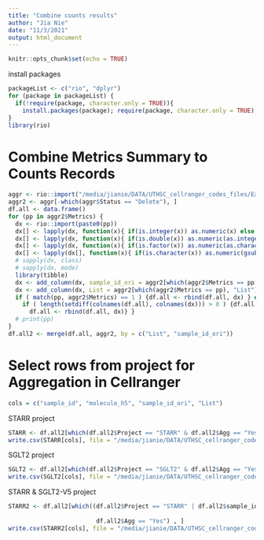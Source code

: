 ```yaml
---
title: "Combine counts results"
author: "Jia Nie"
date: "11/3/2021"
output: html_document
---
```


```r
knitr::opts_chunk$set(echo = TRUE)
```

install packages
```r
packageList <- c("rio", "dplyr")
for (package in packageList) {
  if(!require(package, character.only = TRUE)){
    install.packages(package); require(package, character.only = TRUE); }
}
library(rio)
```

# Combine Metrics Summary to Counts Records
```r
aggr <- rio::import("/media/jianie/DATA/UTHSC_cellranger_codes_files/ExperimentSummaryFIles/cellranger_counts_summary.xlsx")
aggr2 <- aggr[-which(aggr$Status == "Delete"), ]
df.all <- data.frame()
for (pp in aggr2$Metrics) {
  dx <- rio::import(paste0(pp))
  dx[] <- lapply(dx, function(x){ if(is.integer(x)) as.numeric(x) else x} )
  dx[] <- lapply(dx, function(x){ if(is.double(x)) as.numeric(as.integer(x)) else x} )
  dx[] <- lapply(dx, function(x){ if(is.factor(x)) as.numeric(as.character(x)) else x} )
  dx[] <- lapply(dx[], function(x){ if(is.character(x)) as.numeric(gsub("%|,", "", x)) else x} )
  # sapply(dx, class)
  # sapply(dx, mode)
  library(tibble)
  dx <- add_column(dx, sample_id_ori = aggr2[which(aggr2$Metrics == pp), "sample_id_ori"], .before = 1)
  dx <- add_column(dx, List = aggr2[which(aggr2$Metrics == pp), "List"], .before = 1)
  if ( match(pp, aggr2$Metrics) == 1 ) {df.all <- rbind(df.all, dx) } else {
    if ( length(setdiff(colnames(df.all), colnames(dx))) > 0 ) {df.all <- dplyr::bind_rows(df.all, dx)} else {
      df.all <- rbind(df.all, dx)} } 
  # print(pp)
}
df.all2 <- merge(df.all, aggr2, by = c("List", "sample_id_ori"))
```

# Select rows from project for Aggregation in Cellranger
```r
cols = c("sample_id", "molecule_h5", "sample_id_ori", "List")
```
STARR project
```r
STARR <- df.all2[which(df.all2$Project == "STARR" & df.all2$Agg == "Yes"), ]
write.csv(STARR[cols], file = "/media/jianie/DATA/UTHSC_cellranger_codes_files/AggrFiles/STARR.agg.csv")
```
SGLT2 project
```r
SGLT2 <- df.all2[which(df.all2$Project == "SGLT2" & df.all2$Agg == "Yes"), ]
write.csv(SGLT2[cols], file = "/media/jianie/DATA/UTHSC_cellranger_codes_files/AggrFiles/SGLT2.agg.csv")
```
STARR & SGLT2-V5 project
```r
STARR2 <- df.all2[which((df.all2$Project == "STARR" | df.all2$sample_id %in% c("76615-V5", "76632-V5", "76638-V5", "76643-V5",
                                                                              "76647-V5", "76649-V5", "76656-V5", "76658-V5")) & 
                         df.all2$Agg == "Yes") , ]
write.csv(STARR2[cols], file = "/media/jianie/DATA/UTHSC_cellranger_codes_files/AggrFiles/STARR2.agg.csv")
```

